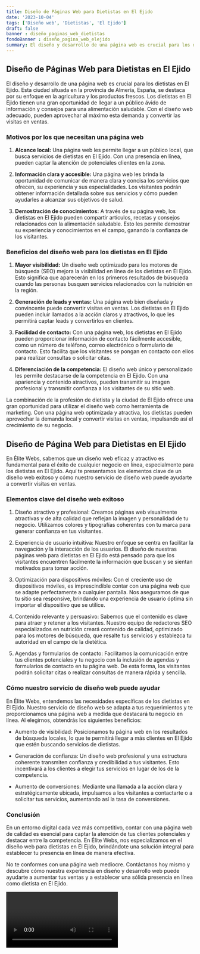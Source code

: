 ```yaml
---
title: Diseño de Páginas Web para Dietistas en El Ejido
date: '2023-10-04'
tags: ['Diseño web', 'Dietistas', 'El Ejido']
draft: false
banner : diseño_paginas_web_dietistas
fondoBanner : diseño_pagina_web_elejido
summary: El diseño y desarrollo de una página web es crucial para los dietistas en El Ejido. Esta ciudad situada en la provincia de Almería, España, se destaca por su enfoque en la agricultura y los productos frescos. Los dietistas en El Ejido tienen una gran oportunidad de llegar a un público ávido de información y consejos para una alimentación saludable. Con el diseño web adecuado, pueden aprovechar al máximo esta demanda y convertir las visitas en ventas.
---
```


## Diseño de Páginas Web para Dietistas en El Ejido

El diseño y desarrollo de una página web es crucial para los dietistas en El Ejido. Esta ciudad situada en la provincia de Almería, España, se destaca por su enfoque en la agricultura y los productos frescos. Los dietistas en El Ejido tienen una gran oportunidad de llegar a un público ávido de información y consejos para una alimentación saludable. Con el diseño web adecuado, pueden aprovechar al máximo esta demanda y convertir las visitas en ventas.

### Motivos por los que necesitan una página web

1. **Alcance local:** Una página web les permite llegar a un público local, que busca servicios de dietistas en El Ejido. Con una presencia en línea, pueden captar la atención de potenciales clientes en la zona.

2. **Información clara y accesible:** Una página web les brinda la oportunidad de comunicar de manera clara y concisa los servicios que ofrecen, su experiencia y sus especialidades. Los visitantes podrán obtener información detallada sobre sus servicios y cómo pueden ayudarles a alcanzar sus objetivos de salud.

3. **Demostración de conocimientos:** A través de su página web, los dietistas en El Ejido pueden compartir artículos, recetas y consejos relacionados con la alimentación saludable. Esto les permite demostrar su experiencia y conocimientos en el campo, ganando la confianza de los visitantes.

### Beneficios del diseño web para los dietistas en El Ejido

1. **Mayor visibilidad:** Un diseño web optimizado para los motores de búsqueda (SEO) mejora la visibilidad en línea de los dietistas en El Ejido. Esto significa que aparecerán en los primeros resultados de búsqueda cuando las personas busquen servicios relacionados con la nutrición en la región.

2. **Generación de leads y ventas:** Una página web bien diseñada y convincente puede convertir visitas en ventas. Los dietistas en El Ejido pueden incluir llamados a la acción claros y atractivos, lo que les permitirá captar leads y convertirlos en clientes.

3. **Facilidad de contacto:** Con una página web, los dietistas en El Ejido pueden proporcionar información de contacto fácilmente accesible, como un número de teléfono, correo electrónico o formulario de contacto. Esto facilita que los visitantes se pongan en contacto con ellos para realizar consultas o solicitar citas.

4. **Diferenciación de la competencia:** El diseño web único y personalizado les permite destacarse de la competencia en El Ejido. Con una apariencia y contenido atractivos, pueden transmitir su imagen profesional y transmitir confianza a los visitantes de su sitio web.

La combinación de la profesión de dietista y la ciudad de El Ejido ofrece una gran oportunidad para utilizar el diseño web como herramienta de marketing. Con una página web optimizada y atractiva, los dietistas pueden aprovechar la demanda local y convertir visitas en ventas, impulsando así el crecimiento de su negocio.

<GifSeo />

<Cta />

## Diseño de Página Web para Dietistas en El Ejido

En Élite Webs, sabemos que un diseño web eficaz y atractivo es fundamental para el éxito de cualquier negocio en línea, especialmente para los dietistas en El Ejido. Aquí te presentamos los elementos clave de un diseño web exitoso y cómo nuestro servicio de diseño web puede ayudarte a convertir visitas en ventas.

### Elementos clave del diseño web exitoso

1. Diseño atractivo y profesional: Creamos páginas web visualmente atractivas y de alta calidad que reflejan la imagen y personalidad de tu negocio. Utilizamos colores y tipografías coherentes con tu marca para generar confianza en tus visitantes.

2. Experiencia de usuario intuitiva: Nuestro enfoque se centra en facilitar la navegación y la interacción de los usuarios. El diseño de nuestras páginas web para dietistas en El Ejido está pensado para que los visitantes encuentren fácilmente la información que buscan y se sientan motivados para tomar acción.

3. Optimización para dispositivos móviles: Con el creciente uso de dispositivos móviles, es imprescindible contar con una página web que se adapte perfectamente a cualquier pantalla. Nos aseguramos de que tu sitio sea responsive, brindando una experiencia de usuario óptima sin importar el dispositivo que se utilice.

4. Contenido relevante y persuasivo: Sabemos que el contenido es clave para atraer y retener a los visitantes. Nuestro equipo de redactores SEO especializados en nutrición creará contenido de calidad, optimizado para los motores de búsqueda, que resalte tus servicios y establezca tu autoridad en el campo de la dietética.

5. Agendas y formularios de contacto: Facilitamos la comunicación entre tus clientes potenciales y tu negocio con la inclusión de agendas y formularios de contacto en tu página web. De esta forma, los visitantes podrán solicitar citas o realizar consultas de manera rápida y sencilla.

### Cómo nuestro servicio de diseño web puede ayudar

En Élite Webs, entendemos las necesidades específicas de los dietistas en El Ejido. Nuestro servicio de diseño web se adapta a tus requerimientos y te proporcionamos una página web a medida que destacará tu negocio en línea. Al elegirnos, obtendrás los siguientes beneficios:

- Aumento de visibilidad: Posicionamos tu página web en los resultados de búsqueda locales, lo que te permitirá llegar a más clientes en El Ejido que estén buscando servicios de dietistas.

- Generación de confianza: Un diseño web profesional y una estructura coherente transmiten confianza y credibilidad a tus visitantes. Esto incentivará a los clientes a elegir tus servicios en lugar de los de la competencia.

- Aumento de conversiones: Mediante una llamada a la acción clara y estratégicamente ubicada, impulsamos a los visitantes a contactarte o a solicitar tus servicios, aumentando así la tasa de conversiones.

### Conclusión

En un entorno digital cada vez más competitivo, contar con una página web de calidad es esencial para captar la atención de tus clientes potenciales y destacar entre la competencia. En Élite Webs, nos especializamos en el diseño web para dietistas en El Ejido, brindándote una solución integral para establecer tu presencia en línea de manera efectiva.

No te conformes con una página web mediocre. Contáctanos hoy mismo y descubre cómo nuestra experiencia en diseño y desarrollo web puede ayudarte a aumentar tus ventas y a establecer una sólida presencia en línea como dietista en El Ejido.

<Video />

<CtaBot job='Dietistas' city='El Ejido'/>

<Gmaps query='El Ejido+españa+maps' />